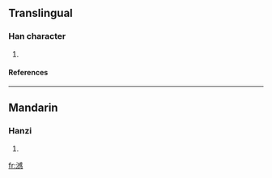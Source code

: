 ==Translingual==
===Han character===
{{Han char|rn=85|rad=水|as=13|sn=16|four=3315<sub>0</sub>|canj=水戈口心 (EIRP)}}
# {{defn|Han|sort=水13}}
====References====
{{Han ref|kx=0653.340|dkj=18419|hdz=31754.080|uh=6FB8|ud=28600|bh=E9FE|bd=59902}}

----
==Mandarin==
===Hanzi===
{{cmn-hanzi|pin=[[dǎn]] (dan3)|wg=tan<sup>3</sup>}}
# {{defn|Mandarin}}

[[fr:澸]]